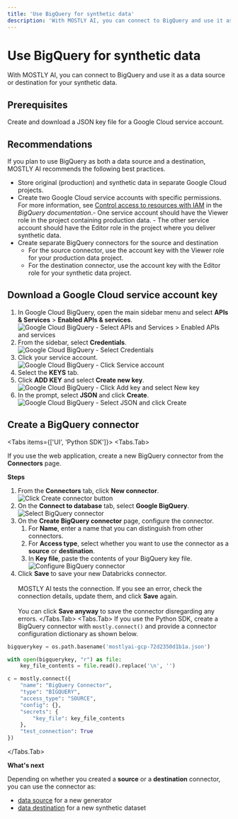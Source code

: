 ```yaml
---
title: 'Use BigQuery for synthetic data'
description: 'With MOSTLY AI, you can connect to BigQuery and use it as a data source or destination for your synthetic data.'
---
```



# Use BigQuery for synthetic data

With MOSTLY AI, you can connect to BigQuery and use it as a data source or destination for your synthetic data.

## Prerequisites

Create and download a JSON key file for a Google Cloud service account.

## Recommendations

If you plan to use BigQuery as both a data source and a destination, MOSTLY AI recommends the following best practices.

- Store original (production) and synthetic data in separate Google Cloud projects.
- Create two Google Cloud service accounts with specific permissions.
  <Callout>For more information, see [Control access to resources with IAM](https://cloud.google.com/bigquery/docs/control-access-to-resources-iam) in the _BigQuery documentation_.</Callout>- One service account should have the Viewer role in the project containing production data. - The other service account should have the Editor role in the project where you deliver synthetic data.
- Create separate BigQuery connectors for the source and destination
  - For the source connector, use the account key with the Viewer role for your production data project.
  - For the destination connector, use the account key with the Editor role for your synthetic data project.

## Download a Google Cloud service account key

1. In Google Cloud BigQuery, open the main sidebar menu and select **APIs & Services** > **Enabled APIs & services**.
   <Image src="/docimages/connectors/bigquery/bigquery-apis-services.webp" alt="Google Cloud BigQuery - Select APIs and Services > Enabled APIs and services" width={350} height={500} />
2. From the sidebar, select **Credentials**.
   <Image src="/docimages/connectors/bigquery/bigquery-sidebar-select-credentials.webp" alt="Google Cloud BigQuery - Select Credentials" width={175} height={500} />
3. Click your service account.
   <Image src="/docimages/connectors/bigquery/bigquery-click-service-account.webp" alt="Google Cloud BigQuery - Click Service account" width={550} height={500} />
4. Select the **KEYS** tab.
5. Click **ADD KEY** and select **Create new key**.
   <Image src="/docimages/connectors/bigquery/bigquery-click-add-key-select-new-key.webp" alt="Google Cloud BigQuery - Click Add key and select New key" width={350} height={500} />
6. In the prompt, select **JSON** and click **Create**.
   <Image src="/docimages/connectors/bigquery/bigquery-select-json-click-create.webp" alt="Google Cloud BigQuery - Select JSON and click Create" width={350} height={500} />

## Create a BigQuery connector

<Tabs items={['UI', 'Python SDK']}>
<Tabs.Tab>

If you use the web application, create a new BigQuery connector from the **Connectors** page.

**Steps**

1. From the **Connectors** tab, click **New connector**.
   <Image src="/docimages/connectors/create-connector-01-click.webp" alt="Click Create connector button" width={800} height={500} />
2. On the **Connect to database** tab, select **Google BigQuery**.
   <Image src="/docimages/connectors/bigquery/create-connector-02-select-bigquery.webp" alt="Select BigQuery connector" width={800} height={500} />
3. On the **Create BigQuery connector** page, configure the connector.
   1. For **Name**, enter a name that you can distinguish from other connectors.
   2. For **Access type**, select whether you want to use the connector as a **source** or **destination**.
   3. In **Key file**, paste the contents of your BigQuery key file.
      <Image src="/docimages/connectors/bigquery/create-connector-03-configure-bigquery.webp" alt="Configure BigQuery connector" width={400} height={500} />
4. Click **Save** to save your new Databricks connector.<br /><br />
   MOSTLY AI tests the connection. If you see an error, check the connection details, update them, and click **Save** again.<br /><br />
   You can click **Save anyway** to save the connector disregarding any errors.
   </Tabs.Tab>
<Tabs.Tab>
If you use the Python SDK, create a BigQuery connector with `mostly.connect()` and provide a connector configuration dictionary as shown below.

```python copy filename="python"
bigquerykey = os.path.basename('mostlyai-gcp-72d2350d1b1a.json')

with open(bigquerykey, "r") as file:
    key_file_contents = file.read().replace('\n', '')

c = mostly.connect({
    "name": "BigQuery Connector",
    "type": "BIGQUERY",
    "access_type": "SOURCE",
    "config": {},
    "secrets": {
        "key_file": key_file_contents
    },
    "test_connection": True
})
```

</Tabs.Tab>
</Tabs>

**What's next**

Depending on whether you created a **source** or a **destination** connector, you can use the connector as:

- [data source](../use/data-source) for a new generator
- [data destination](../use/data-destination) for a new synthetic dataset
